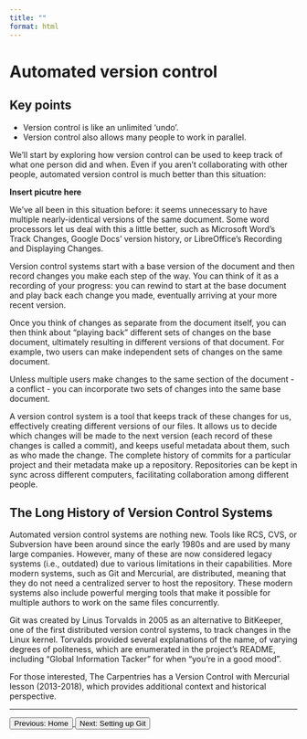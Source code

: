 ```yaml
---
title: ""
format: html
---
```


# Automated version control  

::: {.callout-note appearance="simple"}
# Key points
- Version control is like an unlimited ‘undo’.
- Version control also allows many people to work in parallel.
:::

We’ll start by exploring how version control can be used to keep track of what one person did and when. Even if you aren’t collaborating with other people, automated version control is much better than this situation:

**Insert picutre here**


We’ve all been in this situation before: it seems unnecessary to have multiple nearly-identical versions of the same document. Some word processors let us deal with this a little better, such as Microsoft Word’s Track Changes, Google Docs’ version history, or LibreOffice’s Recording and Displaying Changes.

Version control systems start with a base version of the document and then record changes you make each step of the way. You can think of it as a recording of your progress: you can rewind to start at the base document and play back each change you made, eventually arriving at your more recent version.

Once you think of changes as separate from the document itself, you can then think about “playing back” different sets of changes on the base document, ultimately resulting in different versions of that document. For example, two users can make independent sets of changes on the same document.

Unless multiple users make changes to the same section of the document - a conflict - you can incorporate two sets of changes into the same base document.

A version control system is a tool that keeps track of these changes for us, effectively creating different versions of our files. It allows us to decide which changes will be made to the next version (each record of these changes is called a commit), and keeps useful metadata about them, such as who made the change. The complete history of commits for a particular project and their metadata make up a repository. Repositories can be kept in sync across different computers, facilitating collaboration among different people.

::: {.callout-note collapse=true appearance="simple"}
## The Long History of Version Control Systems

Automated version control systems are nothing new. Tools like RCS, CVS, or Subversion have been around since the early 1980s and are used by many large companies. However, many of these are now considered legacy systems (i.e., outdated) due to various limitations in their capabilities. More modern systems, such as Git and Mercurial, are distributed, meaning that they do not need a centralized server to host the repository. These modern systems also include powerful merging tools that make it possible for multiple authors to work on the same files concurrently.

Git was created by Linus Torvalds in 2005 as an alternative to BitKeeper, one of the first distributed version control systems, to track changes in the Linux kernel. Torvalds provided several explanations of the name, of varying degrees of politeness, which are enumerated in the project’s README, including “Global Information Tacker” for when “you’re in a good mood”.

For those interested, The Carpentries has a Version Control with Mercurial lesson (2013-2018), which provides additional context and historical perspective.
:::

---

<footer class="navigation-buttons">
  <a href="git_overview.qmd">
    <button class="nav-button prev-button">Previous: Home</button>
  </a>
  <a href="episode_02_SettingUpGit.qmd">
    <button class="nav-button next-button">Next: Setting up Git</button>
  </a>
</footer>
